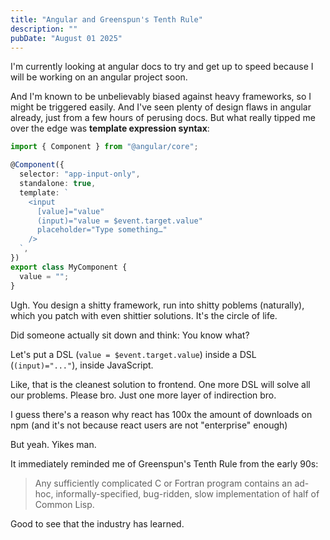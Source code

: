 ```yaml
---
title: "Angular and Greenspun's Tenth Rule"
description: ""
pubDate: "August 01 2025"
---
```


I'm currently looking at angular docs to try and get up to speed
because I will be working on an angular project soon.

And I'm known to be unbelievably biased against heavy frameworks,
so I might be triggered easily. And I've seen plenty of design flaws
in angular already, just from a few hours of perusing docs. But what
really tipped me over the edge was **template expression syntax**:

```ts
import { Component } from "@angular/core";

@Component({
  selector: "app-input-only",
  standalone: true,
  template: `
    <input
      [value]="value"
      (input)="value = $event.target.value"
      placeholder="Type something…"
    />
  `,
})
export class MyComponent {
  value = "";
}
```

Ugh. You design a shitty framework, run into shitty poblems (naturally),
which you patch with even shittier solutions. It's the circle
of life.

Did someone actually sit down and think: You know what?

Let's put a DSL (`value = $event.target.value`) inside a DSL (`(input)="..."`),
inside JavaScript.

Like, that is the cleanest solution to frontend. One more DSL will
solve all our problems. Please bro. Just one more layer of indirection bro.

I guess there's a reason why react has 100x the amount of downloads
on npm (and it's not because react users are not "enterprise" enough)

But yeah. Yikes man.

It immediately reminded me of Greenspun's Tenth Rule from the early 90s:

> Any sufficiently complicated C or Fortran program contains an ad-hoc,
> informally-specified, bug-ridden, slow implementation of half of
> Common Lisp.

Good to see that the industry has learned.
